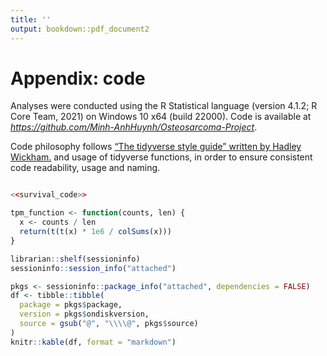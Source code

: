 ```yaml
---
title: ''
output: bookdown::pdf_document2
---
```


# Appendix: code

Analyses were conducted using the R Statistical language (version 4.1.2;
R Core Team, 2021) on Windows 10 x64 (build 22000). Code is available at
_<https://github.com/Minh-AnhHuynh/Osteosarcoma-Project>_.

Code philosophy follows ["The tidyverse style guide" written by Hadley
Wickham.](https://style.tidyverse.org/) and usage of tidyverse
functions, in order to ensure consistent code readability, usage and
naming.


\spacing{1}
```r

```


```r
<<survival_code>>
```



```r
tpm_function <- function(counts, len) {
  x <- counts / len
  return(t(t(x) * 1e6 / colSums(x)))
}
```

```r
librarian::shelf(sessioninfo)
sessioninfo::session_info("attached")
```

```r
pkgs <- sessioninfo::package_info("attached", dependencies = FALSE)
df <- tibble::tibble(
  package = pkgs$package,
  version = pkgs$ondiskversion,
  source = gsub("@", "\\\\@", pkgs$source)
)
knitr::kable(df, format = "markdown")
```
